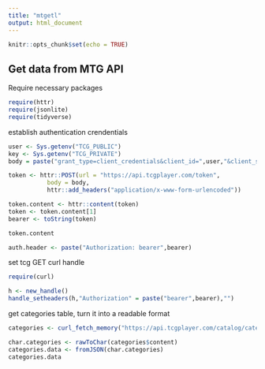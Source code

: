 ```yaml
---
title: "mtgetl"
output: html_document
---
```


```r
knitr::opts_chunk$set(echo = TRUE)
```

## Get data from MTG API

Require necessary packages

```r
require(httr)
require(jsonlite)
require(tidyverse)
```
 
establish authentication crendentials
```r
user <- Sys.getenv("TCG_PUBLIC")
key <- Sys.getenv("TCG_PRIVATE")
body = paste("grant_type=client_credentials&client_id=",user,"&client_secret=",key,sep="")

token <- httr::POST(url = "https://api.tcgplayer.com/token",
           body = body,
           httr::add_headers("application/x-www-form-urlencoded"))

token.content <- httr::content(token)
token <- token.content[1]
bearer <- toString(token)

token.content

auth.header <- paste("Authorization: bearer",bearer)

```


set tcg GET curl handle
```r
require(curl)

h <- new_handle()
handle_setheaders(h,"Authorization" = paste("bearer",bearer),"")
```

get categories table, turn it into a readable format

```r
categories <- curl_fetch_memory("https://api.tcgplayer.com/catalog/categories?limit=1000", handle = h)

char.categories <- rawToChar(categories$content)
categories.data <- fromJSON(char.categories)
categories.data

```

